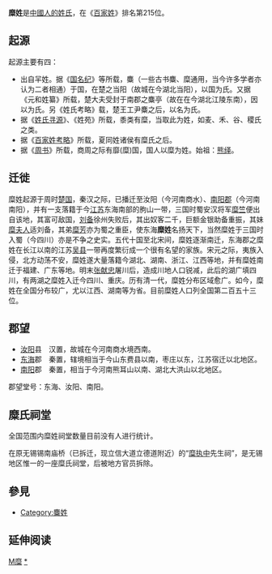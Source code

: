{{Not|Category:麋姓}}
{{姓氏
|姓氏=糜
|繁體=糜
|簡體=糜
|拼音=Mí
|中国大陆=Mi
|台湾=Mi
|港府=Mei
|澳门=Mei
|新加坡=
|马来西亚=
|越南=Mi
|韩国=미
|反切=
|同音字=
|堂号=
|郡望=[[汝南郡|汝南郡]]
}}

'''糜姓'''是[[漢姓|中國人的姓氏]]，在《[[百家姓|百家姓]]》排名第215位。

==起源==

起源主要有四：
*出自羋姓。据《[[国名纪|国名纪]]》等所载，麋（一些古书麋、糜通用，当今许多学者亦认为二者相通）于国，在楚之当阳（故城在今湖北当阳），以国为氏。又据《元和姓纂》所载，楚大夫受封于南郡之麋亭（故在在今湖北江陵东南），因以为氏。另《姓氏考略》载，楚王工尹麋之后，以名为氏。
*据《[[姓氏寻源|姓氏寻源]]》、《姓苑》所载，黍类有糜，当取此为姓，如麦、禾、谷、稷氏之类。
*据《[[百家姓考略|百家姓考略]]》所载，夏同姓诸侯有糜氏之后。
*据《[[周书|周书]]》所载，商周之际有靡(糜)国，国人以糜为姓。始祖：[[熊绎|熊绎]]。

==迁徙==

糜姓起源于周时[[楚国|楚国]]，秦汉之际，已播迁至汝阳（今河南商水）、[[南阳郡|南阳郡]]（今河南南阳），并有一支落籍于今[[江苏|江苏]]东海南部的朐山一带，三国时蜀安汉将军[[糜竺|糜竺]]便出自该地，其富可敌国，[[刘备|刘备]]徐州失败后，其出奴客二千，巨额金银助备重振，其妹[[糜夫人|糜夫人]]适刘备，其弟[[糜芳|糜芳]]亦为蜀之重臣，使东海'''糜姓'''名扬天下，当然糜姓于三国时入蜀（今四川）亦是不争之史实。五代十国至北宋间，糜姓逐渐南迁，东海郡之糜姓在长江以南的江苏[[吴县|吴县]]一带再度繁衍成一个很有名望的家族。宋元之际，夷族入侵，北方动荡不安，糜姓遂大量落籍今湖北、湖南、浙江、江西等地，并有糜姓南迁于福建、广东等地。明末[[张献忠|张献忠]]屠川后，造成川地人口锐减，此后的湖广填四川，有两湖之糜姓入迁今四川、重庆。历有清一代，糜姓分布区域愈广。如今，糜姓在全国分布较广，尤以江西、湖南等为省。目前糜姓人口列全国第二百五十三位。

==郡望==

*[[汝阳|汝阳]]县　汉置，故城在今河南商水境西南。
*[[东海|东海]]郡　秦置，辖境相当于今山东费县以南，枣庄以东，江苏宿迁以北地区。
*[[南阳|南阳]]郡　秦置，相当于今河南熊耳山以南、湖北大洪山以北地区。

郡望堂号：东海、汝阳、南阳。

==糜氏祠堂==
全国范围内糜姓祠堂数量目前没有人进行统计。

在原无锡锡南庙桥（已拆迁，现立信大道立德道附近）的“[[糜执中|糜执中]]先生祠”，是无锡地区惟一的一座糜氏祠堂，后被地方官员拆除。

== 參見 ==
*[[:Category:麋姓|Category:麋姓]]

== 延伸阅读 ==
{{Wikisource further reading}}
[[Category:漢姓|M糜]]
[[Category:糜姓|*]]